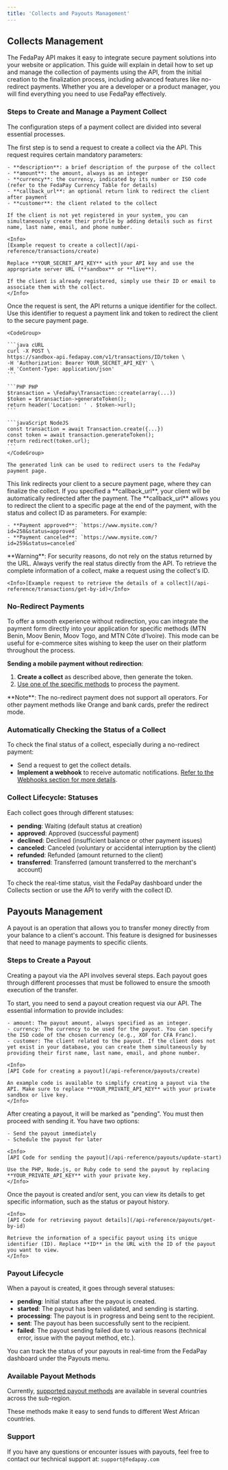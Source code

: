 ```yaml
---
title: 'Collects and Payouts Management'
---
```


## Collects Management

The FedaPay API makes it easy to integrate secure payment solutions into your website or application. This guide will explain in detail how to set up and manage the collection of payments using the API, from the initial creation to the finalization process, including advanced features like no-redirect payments. Whether you are a developer or a product manager, you will find everything you need to use FedaPay effectively.

### Steps to Create and Manage a Payment Collect

The configuration steps of a payment collect are divided into several essential processes.

<Steps>
  <Step title=" Initialization of the Collect: Creating a Request">
    The first step is to send a request to create a collect via the API. This request requires certain mandatory parameters:

    - **description**: a brief description of the purpose of the collect
    - **amount**: the amount, always as an integer
    - **currency**: the currency, indicated by its number or ISO code (refer to the FedaPay Currency Table for details)
    - **callback_url**: an optional return link to redirect the client after payment
    - **customer**: the client related to the collect

    If the client is not yet registered in your system, you can simultaneously create their profile by adding details such as first name, last name, email, and phone number.

    <Info>
    [Example request to create a collect](/api-reference/transactions/create)

    Replace **YOUR_SECRET_API_KEY** with your API key and use the appropriate server URL (**sandbox** or **live**).

    If the client is already registered, simply use their ID or email to associate them with the collect.
    </Info>

  </Step>
  <Step title="Generating the Token and Payment Link">
    Once the request is sent, the API returns a unique identifier for the collect. Use this identifier to request a payment link and token to redirect the client to the secure payment page.

    <CodeGroup>

    ```java cURL
    curl -X POST \
    https://sandbox-api.fedapay.com/v1/transactions/ID/token \
    -H 'Authorization: Bearer YOUR_SECRET_API_KEY' \
    -H 'Content-Type: application/json'
    ```

    ```PHP PHP
    $transaction = \FedaPay\Transaction::create(array(...))
    $token = $transaction->generateToken();
    return header('Location: ' . $token->url);
    ```

    ```javaScript NodeJS
    const transaction = await Transaction.create({...})
    const token = await transaction.generateToken();
    return redirect(token.url);
    ```
    </CodeGroup>

    The generated link can be used to redirect users to the FedaPay payment page.

  </Step>
  <Step title="Redirecting to the Payment Page">
    This link redirects your client to a secure payment page, where they can finalize the collect. If you specified a **callback_url**, your client will be automatically redirected after the payment.
  </Step>
  <Step title="Using the Return Link (Callback URL)">
    The **callback_url** allows you to redirect the client to a specific page at the end of the payment, with the status and collect ID as parameters. For example:

    - **Payment approved**: `https://www.mysite.com/?id=258&status=approved`
    - **Payment canceled**: `https://www.mysite.com/?id=259&status=canceled`

  <Warning>
  **Warning**: For security reasons, do not rely on the status returned by the URL.
  Always verify the real status directly from the API.
  </Warning>

  </Step>
  <Step title=" Retrieving the Details of a Collect">
    To retrieve the complete information of a collect, make a request using the collect's ID.

    <Info>[Example request to retrieve the details of a collect](/api-reference/transactions/get-by-id)</Info>

  </Step>
</Steps>

### No-Redirect Payments

To offer a smooth experience without redirection, you can integrate the payment form directly into your application for specific methods (MTN Benin, Moov Benin, Moov Togo, and MTN Côte d'Ivoire). This mode can be useful for e-commerce sites wishing to keep the user on their platform throughout the process.

**Sending a mobile payment without redirection**:

1. **Create a collect** as described above, then generate the token.
2. [Use one of the specific methods](/payment-methods/en/payment-methods-en) to process the payment.

<Note>
**Note**: The no-redirect payment does not support all operators. For other payment methods like Orange and bank cards, prefer the redirect mode.
</Note>

### Automatically Checking the Status of a Collect

To check the final status of a collect, especially during a no-redirect payment:

- Send a request to get the collect details.
- **Implement a webhook** to receive automatic notifications. [Refer to the Webhooks section for more details](/integration-api/en/webhooks-en).

### Collect Lifecycle: Statuses

Each collect goes through different statuses:

- **pending**: Waiting (default status at creation)
- **approved**: Approved (successful payment)
- **declined**: Declined (insufficient balance or other payment issues)
- **canceled**: Canceled (voluntary or accidental interruption by the client)
- **refunded**: Refunded (amount returned to the client)
- **transferred**: Transferred (amount transferred to the merchant's account)

<Note>To check the real-time status, visit the FedaPay dashboard under the Collects section or use the API to verify with the collect ID.</Note>

## Payouts Management

A payout is an operation that allows you to transfer money directly from your balance to a client's account. This feature is designed for businesses that need to manage payments to specific clients.

### Steps to Create a Payout

Creating a payout via the API involves several steps. Each payout goes through different processes that must be followed to ensure the smooth execution of the transfer.

<Steps>
  <Step title="Requesting a Payout Creation">
    To start, you need to send a payout creation request via our API. The essential information to provide includes:

    - amount: The payout amount, always specified as an integer.
    - currency: The currency to be used for the payout. You can specify the ISO code of the chosen currency (e.g., XOF for CFA Franc).
    - customer: The client related to the payout. If the client does not yet exist in your database, you can create them simultaneously by providing their first name, last name, email, and phone number.

    <Info>
    [API Code for creating a payout](/api-reference/payouts/create)

    An example code is available to simplify creating a payout via the API. Make sure to replace **YOUR_PRIVATE_API_KEY** with your private sandbox or live key.
    </Info>

  </Step>
  <Step title="Sending the Payout">
    After creating a payout, it will be marked as "pending". You must then proceed with sending it. You have two options:

    - Send the payout immediately
    - Schedule the payout for later

    <Info>
    [API Code for sending the payout](/api-reference/payouts/update-start)

    Use the PHP, Node.js, or Ruby code to send the payout by replacing **YOUR_PRIVATE_API_KEY** with your private key.
    </Info>

  </Step>
  <Step title="Retrieving the Details of a Payout">
    Once the payout is created and/or sent, you can view its details to get specific information, such as the status or payout history.

    <Info>
    [API Code for retrieving payout details](/api-reference/payouts/get-by-id)

    Retrieve the information of a specific payout using its unique identifier (ID). Replace **ID** in the URL with the ID of the payout you want to view.
    </Info>
  </Step>
</Steps>

### Payout Lifecycle

When a payout is created, it goes through several statuses:

- **pending**: Initial status after the payout is created.
- **started**: The payout has been validated, and sending is starting.
- **processing**: The payout is in progress and being sent to the recipient.
- **sent**: The payout has been successfully sent to the recipient.
- **failed**: The payout sending failed due to various reasons (technical error, issue with the payout method, etc.).

You can track the status of your payouts in real-time from the FedaPay dashboard under the Payouts menu.

### Available Payout Methods

Currently, [supported payout methods](/payment-methods/en/payment-methods-en) are available in several countries across the sub-region.

These methods make it easy to send funds to different West African countries.

### Support

If you have any questions or encounter issues with payouts, feel free to contact our technical support at: `support@fedapay.com`
